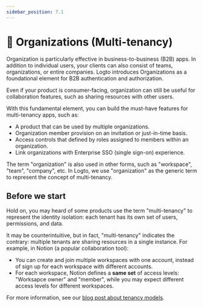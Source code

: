 ```yaml
---
sidebar_position: 7.1
---
```



# 🏢 Organizations (Multi-tenancy)

<Availability cloud oss="comingSoon" />

Organization is particularly effective in business-to-business (B2B) apps. In addition to individual users, your clients can also consist of teams, organizations, or entire companies. Logto introduces Organizations as a foundational element for B2B authentication and authorization.

Even if your product is consumer-facing, organization can still be useful for collaboration features, such as sharing resources with other users.

With this fundamental element, you can build the must-have features for multi-tenancy apps, such as:

- A product that can be used by multiple organizations.
- Organization member provision on an invitation or just-in-time basis.
- Access controls that defined by roles assigned to members within an organization.
- Link organizations with Enterprise SSO (single sign-on) experience.

The term "organization" is also used in other forms, such as "workspace", "team", "company", etc. In Logto, we use "organization" as the generic term to represent the concept of multi-tenancy.

## Before we start

Hold on, you may heard of some products use the term "multi-tenancy" to represent the identity isolation: each tenant has its own set of users, permissions, and data.

It may be counterintuitive, but in fact, "multi-tenancy" indicates the contrary: multiple tenants are sharing resources in a single instance. For example, in Notion (a popular collaboration tool):

- You can create and join multiple workspaces with one account, instead of sign up for each workspace with different accounts.
- For each workspace, Notion defines a **same set** of access levels: "Worksapce owner" and "member", while you may expect different access levels for different workspaces.

For more information, see our [blog post about tenancy models](https://blog.logto.io/tenancy-models/).
